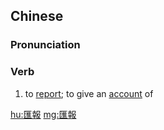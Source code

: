 {{also|汇报}}
==Chinese==
{{zh-forms|s=汇报|t2=彙報}}

===Pronunciation===
{{zh-pron
|m=huìbào
|c=wui6 bou3
|mn=hôe-pò
|cat=v
}}

===Verb===
{{zh-verb}}

# to [[report]]; to give an [[account]] of

[[hu:匯報]]
[[mg:匯報]]